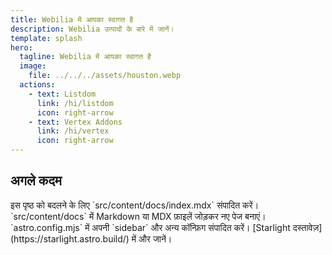 ```yaml
---
title: Webilia में आपका स्वागत है
description: Webilia उत्पादों के बारे में जानें।
template: splash
hero:
  tagline: Webilia में आपका स्वागत है
  image:
    file: ../../../assets/houston.webp
  actions:
    - text: Listdom
      link: /hi/listdom
      icon: right-arrow
    - text: Vertex Addons
      link: /hi/vertex
      icon: right-arrow
---
```



## अगले कदम

<CardGrid stagger>
        <Card title="सामग्री अपडेट करें" icon="pencil">
                इस पृष्ठ को बदलने के लिए `src/content/docs/index.mdx` संपादित करें।
        </Card>
        <Card title="नई सामग्री जोड़ें" icon="add-document">
                `src/content/docs` में Markdown या MDX फ़ाइलें जोड़कर नए पेज बनाएं।
        </Card>
        <Card title="अपनी साइट कॉन्फ़िगर करें" icon="setting">
                `astro.config.mjs` में अपनी `sidebar` और अन्य कॉन्फ़िग संपादित करें।
        </Card>
        <Card title="दस्तावेज़ पढ़ें" icon="open-book">
                [Starlight दस्तावेज़](https://starlight.astro.build/) में और जानें।
        </Card>
</CardGrid>

